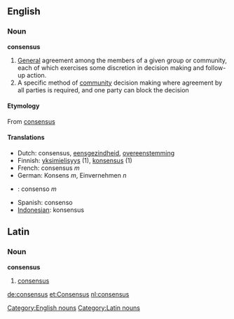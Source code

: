 ==English==
=== Noun ===
[[Category:English nouns]]
'''consensus'''

# [[General]] agreement among the members of a given group or community, each of which exercises some discretion in decision making and follow-up action.
# A specific method of [[community]] decision making where agreement by all parties is required, and one party can block the decision

==== Etymology ====
From {{L.}} [[consensus]]

====Translations====
*Dutch: consensus, [[eensgezindheid]], [[overeenstemming]]
*Finnish: [[yksimielisyys]] (1), [[konsensus]] (1)
*French: consensus ''m''
*German: Konsens ''m'', Einvernehmen ''n''
*{{pt}}: consenso ''m''
*Spanish: consenso
*[[Indonesian]]: konsensus

==Latin==
===Noun===
[[Category:Latin nouns]]
'''consensus'''
# [[consensus]]

[[de:consensus]]
[[et:Consensus]]
[[nl:consensus]]